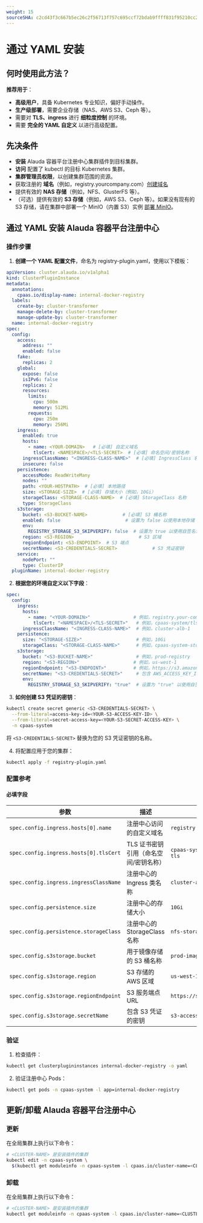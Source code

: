 ```yaml
---
weight: 15
sourceSHA: c2cd43f3c667b5ec26c2f56713f757c695ccf72bdab9ffff831f95210cc22643
---
```


# 通过 YAML 安装

## 何时使用此方法？

**推荐用于**：

- **高级用户**，具备 Kubernetes 专业知识，偏好手动操作。
- **生产级部署**，需要企业存储（NAS、AWS S3、Ceph 等）。
- 需要对 **TLS、ingress** 进行 **细粒度控制** 的环境。
- 需要 **完全的 YAML 自定义** 以进行高级配置。

## 先决条件

- **安装** Alauda 容器平台注册中心集群插件到目标集群。
- **访问** 配置了 kubectl 的目标 Kubernetes 集群。
- **集群管理员权限**，以创建集群范围的资源。
- 获取注册的 **域名**（例如，registry.yourcompany.com）[创建域名](/configure/networking/functions/create_domain.mdx)
- 提供有效的 **NAS 存储**（例如，NFS、GlusterFS 等）。
- （可选）提供有效的 **S3 存储**（例如，AWS S3、Ceph 等）。如果没有现有的 S3 存储，请在集群中部署一个 MinIO（内置 S3）实例 [部署 MinIO](/storage/storagesystem_minio/installation.mdx)。

## 通过 YAML 安装 Alauda 容器平台注册中心

### 操作步骤

1. **创建一个 YAML 配置文件**，命名为 registry-plugin.yaml，使用以下模板：

```yaml
apiVersion: cluster.alauda.io/v1alpha1
kind: ClusterPluginInstance
metadata:
  annotations:
    cpaas.io/display-name: internal-docker-registry
  labels:
    create-by: cluster-transformer
    manage-delete-by: cluster-transformer
    manage-update-by: cluster-transformer
  name: internal-docker-registry
spec:
  config:
    access:
      address: ""
      enabled: false
    fake:
      replicas: 2
    global:
      expose: false
      isIPv6: false
      replicas: 2
      resources:
        limits:
          cpu: 500m
          memory: 512Mi
        requests:
          cpu: 250m
          memory: 256Mi
    ingress:
      enabled: true
      hosts:
        - name: <YOUR-DOMAIN>   # [必填] 自定义域名
          tlsCert: <NAMESPACE>/<TLS-SECRET>  # [必填] 命名空间/密钥名称
      ingressClassName: "<INGRESS-CLASS-NAME>"  # [必填] IngressClass 名称
      insecure: false
    persistence:
      accessMode: ReadWriteMany
      nodes: ""
      path: <YOUR-HOSTPATH>  # [必填] 本地路径
      size: <STORAGE-SIZE>  # [必填] 存储大小（例如，10Gi）
      storageClass: <STORAGE-CLASS-NAME>  # [必填] StorageClass 名称
      type: StorageClass
    s3storage:
      bucket: <S3-BUCKET-NAME>             # [必填] S3 桶名称
      enabled: false                        # 设置为 false 以使用本地存储
      env:
        REGISTRY_STORAGE_S3_SKIPVERIFY: false  # 设置为 true 以使用自签名证书
      region: <S3-REGION>                        # S3 区域
      regionEndpoint: <S3-ENDPOINT>  # S3 端点
      secretName: <S3-CREDENTIALS-SECRET>             # S3 凭证密钥
    service:
      nodePort: ""
      type: ClusterIP
  pluginName: internal-docker-registry
```

2. **根据您的环境自定义以下字段**：

```yaml
spec:
  config:
    ingress:
      hosts:
        - name: "<YOUR-DOMAIN>"                # 例如，registry.your-company.com
          tlsCert: "<NAMESPACE>/<TLS-SECRET>"   # 例如，cpaas-system/tls-secret
      ingressClassName: "<INGRESS-CLASS-NAME>"  # 例如，cluster-alb-1
    persistence:
      size: "<STORAGE-SIZE>"                    # 例如，10Gi
      storageClass: "<STORAGE-CLASS-NAME>"      # 例如，cpaas-system-storage
    s3storage:
      bucket: "<S3-BUCKET-NAME>"                # 例如，prod-registry
      region: "<S3-REGION>"                    # 例如，us-west-1
      regionEndpoint: "<S3-ENDPOINT>"          # 例如，https://s3.amazonaws.com
      secretName: "<S3-CREDENTIALS-SECRET>"     # 包含 AWS_ACCESS_KEY_ID/AWS_SECRET_ACCESS_KEY 的密钥
      env:
        REGISTRY_STORAGE_S3_SKIPVERIFY: "true"  # 设置为 "true" 以使用自签名证书
```

3. **如何创建 S3 凭证的密钥**：

```bash
kubectl create secret generic <S3-CREDENTIALS-SECRET> \
  --from-literal=access-key-id=<YOUR-S3-ACCESS-KEY-ID> \
  --from-literal=secret-access-key=<YOUR-S3-SECRET-ACCESS-KEY> \
  -n cpaas-system
```

将 `<S3-CREDENTIALS-SECRET>` 替换为您的 S3 凭证密钥的名称。

4. ​​将配置应用于您的集群：

```bash
kubectl apply -f registry-plugin.yaml
```

### 配置参考

#### 必填字段

| 参数                                   | 描述                                                  | 示例值                     |
| -------------------------------------- | ----------------------------------------------------- | -------------------------- |
| `spec.config.ingress.hosts[0].name`    | 注册中心访问的自定义域名                            | `registry.yourcompany.com`  |
| `spec.config.ingress.hosts[0].tlsCert` | TLS 证书密钥引用（命名空间/密钥名称）                | `cpaas-system/registry-tls` |
| `spec.config.ingress.ingressClassName` | 注册中心的 Ingress 类名称                            | `cluster-alb-1`             |
| `spec.config.persistence.size`         | 注册中心的存储大小                                  | `10Gi`                      |
| `spec.config.persistence.storageClass` | 注册中心的 StorageClass 名称                        | `nfs-storage-sc`            |
| `spec.config.s3storage.bucket`         | 用于镜像存储的 S3 桶名称                            | `prod-image-store`          |
| `spec.config.s3storage.region`         | S3 存储的 AWS 区域                                  | `us-west-1`                 |
| `spec.config.s3storage.regionEndpoint` | S3 服务端点 URL                                     | `https://s3.amazonaws.com`  |
| `spec.config.s3storage.secretName`     | 包含 S3 凭证的密钥                                  | `s3-access-keys`            |

### 验证

1. ​​检查插件：

```bash
kubectl get clusterplugininstances internal-docker-registry -o yaml
```

2. 验证注册中心 Pods​​：

```bash
kubectl get pods -n cpaas-system -l app=internal-docker-registry
```

## 更新/卸载 Alauda 容器平台注册中心

### 更新

在全局集群上执行以下命令：

```bash
# <CLUSTER-NAME> 是安装插件的集群
kubectl edit -n cpaas-system \
  $(kubectl get moduleinfo -n cpaas-system -l cpaas.io/cluster-name=<CLUSTER-NAME>,cpaas.io/module-name=internal-docker-registry -o name)
```

### 卸载

在全局集群上执行以下命令：

```bash
# <CLUSTER-NAME> 是安装插件的集群
kubectl get moduleinfo -n cpaas-system -l cpaas.io/cluster-name=<CLUSTER-NAME>,cpaas.io/module-name=internal-docker-registry -o name | xargs kubectl delete -n cpaas-system
```
